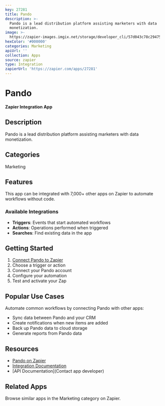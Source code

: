 ```yaml
---
key: 27281
title: Pando
description: >-
  Pando is a lead distribution platform assisting marketers with data
  monetization.
image: >-
  https://zapier-images.imgix.net/storage/developer_cli/57d043c78c29475b520afc673cc39f3e.png?auto=format%2Ccompress&ixlib=python-3.0.0&q=50
hexColor: '#000000'
categories: Marketing
apiUrl: ''
collection: Apps
source: zapier
type: Integration
zapierUrl: 'https://zapier.com/apps/27281'
---
```

# Pando

**Zapier Integration App**

## Description

Pando is a lead distribution platform assisting marketers with data monetization.

## Categories

Marketing

## Features

This app can be integrated with 7,000+ other apps on Zapier to automate workflows without code.

### Available Integrations

- **Triggers**: Events that start automated workflows
- **Actions**: Operations performed when triggered
- **Searches**: Find existing data in the app

## Getting Started

1. [Connect Pando to Zapier](https://zapier.com/apps/27281)
2. Choose a trigger or action
3. Connect your Pando account
4. Configure your automation
5. Test and activate your Zap

## Popular Use Cases

Automate common workflows by connecting Pando with other apps:

- Sync data between Pando and your CRM
- Create notifications when new items are added
- Back up Pando data to cloud storage
- Generate reports from Pando data

## Resources

- [Pando on Zapier](https://zapier.com/apps/27281)
- [Integration Documentation](https://zapier.com/apps/27281/integrations)
- [API Documentation](Contact app developer)

## Related Apps

Browse similar apps in the Marketing category on Zapier.
